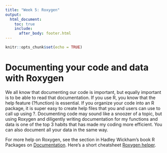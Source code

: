 ```yaml
---
title: "Week 5: Roxygen"
output:
  html_document:
    toc: true
    include:
      after_body: footer.html
---
```


```r
knitr::opts_chunk$set(echo = TRUE)
```

# Documenting your code and data with Roxygen

We all know that documenting our code is important, but equally important is to be able to read that documentation. If you use R, you know that the help feature (?function) is essential. If you organize your code into an R package, it is super easy to create help files that you and users can use to call up using ?. Documenting code may sound like a snoozer of a topic, but using Roxygen and diligently writing documentation for my functions and data is one of the top 3 habits that has made my coding more efficient. You can also document all your data in the same way.

For more help on Roxygen, see the section in Hadley Wickham's book R Packages on [Documentation](http://r-pkgs.had.co.nz/man.html). Here's a short cheatsheet [Roxygen helper](https://stuff.mit.edu/afs/athena/software/r/current/RStudio/resources/roxygen_help.html).

<!--

## Why a package?

An R package is an easy and the standard way to organize your R code, document your code, and share your code with other people.  Why use an R package rather than just make a bunch of scripts?

* **Reproducibility and documentation**  In the long-run, you will save yourself much work if you organize and document your code.  Rather than writing a series of scripts that you copy and alter for each project, you think about how to make your scripts into functions.
* **You want to share your code**  If you are making code to that can be used for different data, rather than only your specific problem, then you want to make a package so that you can share your code.
* **You want to make an application**  If you want to make a shiny application, having your code in a package will help.

## Set-up

You can create a template package using `devtools::create()`.

```
library(devtools)
library(roxygen2)
create("myfirstpackage")
```

But for this short course, fork or make a copy of the 'TestPackage' repository.

Go to the [RVerse-Tutorials\TestPackage](https://github.com/RVerse-Tutorials/TestPackage) repository and click the Fork button in the upper right.  You will need to be logged into your GitHub account.
 
[Watch a video of this step](https://youtu.be/xeeKrGuaFRg)

Or you can download a zip file of the repository.  To do the latter, you can use the 'download zip file' button on the GitHub repository or you can navigate to your 'RWorkflow' folder in RStudio and click 'More' in the Files panel and select 'Set as working directory'. Then issue these commands.

```
library(RWorkflowsetup)
download.repo("TestPackage")
```


*INCOIS participants: You will find a copy of the repository in the RWorkflow directory that you copied from the thumb drive.*

## Parts of an R package

### The essentials

2 files and a directory.

* **DESCRIPTION** This file has the meta-data about your package.  Name and what packages it depends on.  Most of it is self-explanatory.  The `Imports:` is any functions from other packages that you use.

* **NAMESPACE** This file indicates what needs to be exposed to users for your R package. For our course, you won't need to edit as devtools takes care of it.

* **R directory** This is where all your R code goes for your package.

### Basic add-ons

* **man** A directory for documentation.  You won't need to write this.  It will be added automatically.

* **data** A directory for data files saved in RData format.

# Let's build it

* **Download the template files** Copy all the files in [RVerse-Tutorials\TestPackage](https://github.com/RVerse-Tutorials/TestPackage) into a workshop directory called `TestPackage`.

* **Open in RStudio** Open RStudio and select 'New Project' in upper right. Then select 'Existing Directory', and then choose 'TestPackage'.

* **Build the package** Click on the 'Build' tab in the upper right, and click 'Build & Reload'.  Your package should build and load.

## Using your package

You have built this package and loaded it.  You can use the package functions.  Type 
```
SSTplot()
```
A plot of SST off the west coast of India right now should appear.

Type 
```
dat <- WWWusage
myarimaforecast(dat, nyears=100)
```
and a 100 year forecast of internet usage should appear.

## Explore the package

### The DESCRIPTION file

Open the file named DESCRIPTION.  Most of it is self-explanatory.  The `Imports:` is any other R packages that your package needs in order to work.

```
Package: TestPackage
Title: This Is A Template Package
Version: 1.0
Author: Eli Holmes
Maintainer: <eli.holmes@noaa.gov>
Description: This is a template package for students to copy and experiment with for the short course.
Depends: R (>= 3.4.1)
Imports: RCurl, png, grid, forecast
License: GPL-2
Encoding: UTF-8
LazyData: true
RoxygenNote: 6.0.1
```

### The R Directory: Function code

This is where functions are put.  Each file is a separate function.  You can put multiple functions in one file, but that can get confusing unless they are small functions.

Click on the R directory and open `myarimaforecast.R`.  Scroll to the bottom to see the function:

```
myarimaforecast <- function(data, nyears=10){
  fit <- auto.arima(data)
  fc <- forecast(fit, h = nyears)
  plot(fc)
}
```

It has this structure: name and the names of information passed into the function.
```
functionname <- function(infofunctionneeds1, infofunctionneeds2, ...)
```

The part in the middle is the code that does the work.

### Function documentation

Now look at the top of `myarimaforecast.R`.  This is the function documentation.  It describes what the function does.  See `SSTplot()` for another example.  Here is the structure of the documentation:

```
#' Briefly What Does Your Package Do
#'
#' Longer description of what your package does.  This is about a paragraph in length.
#'
#' @param function_argument describe what the argument is
#' @param function_argument2 add as many @param's as you need
#' @return What does your function return or do?
#' @examples
#' add some working R code that shows how to use your function
#' @export
```

`@export` means that your function is not hidden.  Just include this for now.

Updating the documentation.  By default, RStudio does not remake the documentation when you click 'Build & Reload'.  You can change that by going to Tools > Project Options > Build Tools and then clicking 'Configure' next to 'Generate documentation with Roxygen' and then clicking the box next to 'Build & Reload'.  Or you can run the code:

```
devtools::document()
```

## Sharing your R package

You can put your package on GitHub and then people can easily install it.

Open GitHub Desktop.  Click New Repository and then type in 'TestPackage'.  'TestPackage' is the name of the directory with the package not the name of the package.  I gave them the same name, which is what you should do in general.

Now you can click 'Publish repository' from GitHub Desktop.

Go to your GitHub account (online) and you will see your repository there.

## Installing your package from GitHub

The code you will use to install from GitHub is:

```
library(devtools)
install_github("youraccount/TestPackage")
```

For example to install the package on 'RVerse-Tutorials', you would use
```
install_github("RVerse-Tutorials/TestPackage")
```


Now you have created a set of tools that others can easily install and use.  If you fix something, people just reinstall using the above code.  

Each time you change your package, you should update the version so that people know which version they are using.

-->


